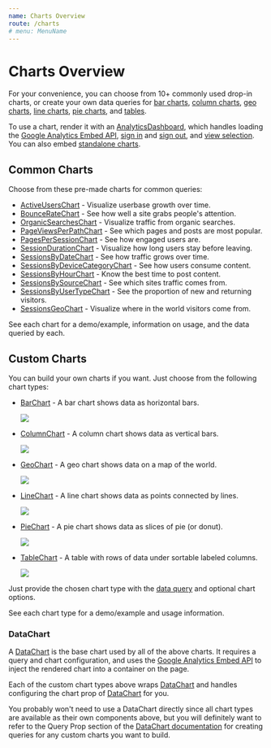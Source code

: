 ```yaml
---
name: Charts Overview
route: /charts
# menu: MenuName
---
```



# Charts Overview

For your convenience, you can choose from 10+ commonly used drop-in charts, or create your own data queries for [bar charts](/BarChart), 
[column charts](/ColumnChart), [geo charts](/GeoChart), [line charts](/LineChart), [pie charts](/PieChart), and [tables](/TableChart).

To use a chart, render it with an [AnalyticsDashboard](/AnalyticsDashboard), which handles loading 
the [Google Analytics Embed API](https://devboldly.github.io/react-use-analytics-api/), 
[sign in](/AuthorizeButton) and [sign out](/SignOutButton), and [view selection](/ViewSelector). You can also embed [standalone charts](/custom-dashboards-standalone-charts#standalone-charts).

## Common Charts

Choose from these pre-made charts for common queries:

- [ActiveUsersChart](/ActiveUsersChart) - Visualize userbase growth over time.
- [BounceRateChart](/BounceRateChart) - See how well a site grabs people's attention.
- [OrganicSearchesChart](/OrganicSearchesChart) - Visualize traffic from organic searches.
- [PageViewsPerPathChart](/PageViewsPerPathChart) - See which pages and posts are most popular.
- [PagesPerSessionChart](/PagesPerSessionChart) - See how engaged users are.
- [SessionDurationChart](/SessionDurationChart) - Visualize how long users stay before leaving.
- [SessionsByDateChart](/SessionsByDateChart) - See how traffic grows over time.
- [SessionsByDeviceCategoryChart](/SessionsByDeviceCategoryChart) - See how users consume content.
- [SessionsByHourChart](/SessionsByHourChart) - Know the best time to post content.
- [SessionsBySourceChart](/SessionsBySourceChart) - See which sites traffic comes from.
- [SessionsByUserTypeChart](/SessionsByUserTypeChart) - See the proportion of new and returning visitors.
- [SessionsGeoChart](/SessionsGeoChart) - Visualize where in the world visitors come from.

See each chart for a demo/example, information on usage, and the data queried by each.

## Custom Charts

You can build your own charts if you want. Just choose from the following chart types:

- [BarChart](/BarChart) - A bar chart shows data as horizontal bars.

  <img src={BarChartPng} />

- [ColumnChart](/ColumnChart) - A column chart shows data as vertical bars.

  <img src={ColumnChartPng} />
  
- [GeoChart](/GeoChart) - A geo chart shows data on a map of the world.

  <img src={GeoChartPng} />
  
- [LineChart](/LineChart) - A line chart shows data as points connected by lines.

  <img src={LineChartPng} />

- [PieChart](https://devboldly.github.io/react-analytics-charts/PieChart) - A pie chart shows data as slices of pie (or donut).

  <img src={PieChartPng} />
  
- [TableChart](/TableChart) - A table with rows of data under sortable labeled columns.

  <img src={TableChartPng} />
  
Just provide the chosen chart type with the [data query](/DataChart#query-prop) and optional chart options. 

See each chart type for a demo/example and usage information.

### DataChart

A [DataChart](/DataChart) is the base chart used by all of the above charts. It requires a 
query and chart configuration, and uses the [Google Analytics Embed API](https://devboldly.github.io/react-use-analytics-api/) to inject 
the rendered chart into a container on the page.

Each of the custom chart types above wraps [DataChart](/DataChart) and handles configuring the 
chart prop of [DataChart](/DataChart) for you.

You probably won't need to use a DataChart directly since all chart types are available as their
own components above, but you will definitely want to refer to the Query Prop section of 
the [DataChart documentation](/DataChart#query-prop) for creating queries for any custom 
charts you want to build.